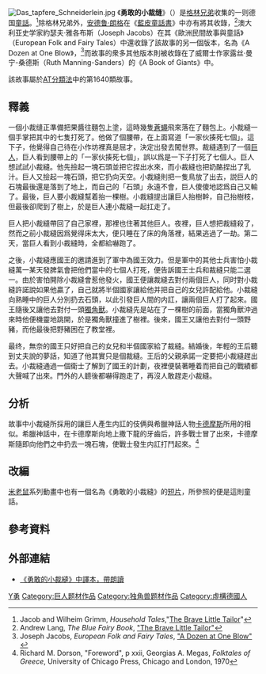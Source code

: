 [[File:Das_tapfere_Schneiderlein.jpg|thumb]]
《'''勇敢的小裁缝'''》（{{lang-de|''Das tapfere Schneiderlein''}}）是[[格林兄弟|格林兄弟]]收集的一则德国[[童話|童話]]。<ref>Jacob and Wilheim Grimm, ''Household Tales'',"[http://www.pitt.edu/~dash/grimm020.html The Brave Little Tailor]"</ref>除格林兄弟外，[[安德鲁·朗格|安德鲁·朗格]]在《[[藍皮童話書|藍皮童話書]]》中亦有將其收錄，<ref>Andrew Lang, ''The Blue Fairy Book'', [http://www.mythfolklore.net/andrewlang/295.htm "The Brave Little Tailor"]</ref>澳大利亚史学家約瑟夫·雅各布斯（Joseph Jacobs）在其《歐洲民間故事與童話》（European Folk and Fairy Tales）中還收錄了該故事的另一個版本，名為《A Dozen at One Blow》，<ref>Joseph Jacobs, ''European Folk and Fairy Tales'', [http://www.surlalunefairytales.com/authors/jacobs/european/dozenblow.html "A Dozen at One Blow" ] {{Wayback|url=http://www.surlalunefairytales.com/authors/jacobs/european/dozenblow.html |date=20110607175656 }}</ref>而故事的衆多其他版本則被收錄在了威爾士作家露丝·曼宁-桑德斯（Ruth Manning-Sanders）的《A Book of Giants》中。

該故事屬於[[AT分類法|AT分類法]]中的第1640類故事。

== 釋義 ==
一個小裁缝正準備把果醬往麵包上塗，這時幾隻[[蒼蠅|蒼蠅]]飛來落在了麵包上。小裁縫一個手掌把其中的七隻打死了。他做了個腰帶，在上面寫道「一家伙揍死七個」。這下子，他覺得自己待在小作坊裡真是屈才，決定出發去闖世界。裁縫遇到了一個[[巨人|巨人]]，巨人看到腰帶上的「一家伙揍死七個」，誤以爲是一下子打死了七個人。巨人想試試小裁縫。他先撿起一塊石頭並把它捏出水來，而小裁縫也把奶酪捏出了乳汁。巨人又撿起一塊石頭，把它扔向天空。小裁縫則把一隻鳥放了出去，説巨人的石塊最後還是落到了地上，而自己的「石頭」永遠不會，巨人傻傻地認爲自己又輸了。最後，巨人要小裁縫幫着抬一棵樹。小裁縫提出讓巨人抬樹幹，自己抬樹枝，但最後卻爬到了樹上，於是巨人連小裁縫一起扛走了。

巨人把小裁縫帶回了自己家裡，那裡也住著其他巨人。夜裡，巨人想把裁縫殺了，然而之前小裁縫因爲覺得床太大，便只睡在了床的角落裡，結果逃過了一劫。第二天，當巨人看到小裁縫時，全都給嚇跑了。

之後，小裁縫應國王的邀請進到了軍中為國王效力。但是軍中的其他士兵害怕小裁縫萬一某天發脾氣會把他們當中的七個人打死，便告訴國王士兵和裁縫只能二選一。由於害怕開除小裁縫會惹他發火，國王便讓裁縫去對付兩個巨人，同时對小裁縫許諾說如果他贏了，自己就將半個國家讓給他并把自己的女兒許配給他。小裁縫向熟睡中的巨人分別扔去石頭，以此引發巨人間的内訌，讓兩個巨人打了起來。國王隨後又讓他去對付一頭[[獨角獸|獨角獸]]。小裁縫先是站在了一棵樹的前面，當獨角獸沖過來時他便機靈地跳開，於是獨角獸撞進了樹裡。後來，國王又讓他去對付一頭野豬，而他最後把野豬困在了教堂裡。

最终，無奈的國王只好把自己的女兒和半個國家給了裁縫。結婚後，年輕的王后聽到丈夫說的夢話，知道了他其實只是個裁縫。王后的父親承諾一定要把小裁縫趕出去。小裁縫通過一個衛士了解到了國王的計劃，夜裡便裝著睡着而把自己的戰績都大聲喊了出來。門外的人聼後都嚇得跑走了，再沒人敢趕走小裁縫。

== 分析 ==
故事中小裁縫所採用的讓巨人產生内訌的伎俩與希臘神話人物[[卡德摩斯|卡德摩斯]]所用的相似。希臘神話中，在卡德摩斯向地上撒下龍的牙齒后，許多戰士冒了出來，卡德摩斯隨即向他們之中扔去一塊石塊，使戰士發生内訌打鬥起來。<ref>Richard M. Dorson, "Foreword", p xxii, Georgias A. Megas, ''Folktales of Greece'', University of Chicago Press, Chicago and London, 1970</ref>

== 改編 ==
[[米老鼠|米老鼠]]系列動畫中也有一個名為《勇敢的小裁縫》的[[短片|短片]]，所參照的便是這則童話。

== 參考資料 ==
{{Reflist}}

== 外部連結 ==
{{Wikisourcelang|de|Das tapfere Schneiderlein}}
* {{zh-hans}}[https://web.archive.org/web/20100203021105/http://tingbook.com/Player/62-38.html 《勇敢的小裁縫》中譯本，帶朗讀]

{{格林兄弟}}

[[Category:格林童話|Y勇]]
[[Category:巨人题材作品|Category:巨人题材作品]]
[[Category:独角兽题材作品|Category:独角兽题材作品]]
[[Category:虛構德國人|Category:虛構德國人]]